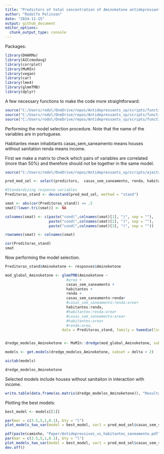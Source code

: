 ```yaml
---
title: "Predictors of total concentration of Aminoketone antidepressants in streamwater"
author: "Rodolfo Pelinson"
date: "2024-11-15"
output: github_document
editor_options: 
  chunk_output_type: console
---
```


Packages:
```r
library(DHARMa)
library(AICcmodavg)
library(corrplot)
library(MuMIn)
library(vegan)
library(car)
library(lme4)
library(glmmTMB)
library(dplyr)
```

A few necessary functions to make the code more straightforward:
```r
source("C:/Users/rodol/OneDrive/repos/Antidepressants_sp/scripts/functions/plot_models_one_var.R")
source("C:/Users/rodol/OneDrive/repos/Antidepressants_sp/scripts/functions/plot_models_two_var.R")
source("C:/Users/rodol/OneDrive/repos/Antidepressants_sp/scripts/functions/confidence_interval.R")
```



Performing the model selection procedure. Note that the name of the variables are in portuguese. 

Habitantes mean inhabitants
casas_sem_saneamento means houses without sanitation
renda means income.

First we make a matrix to check which pairs of variables are correlated (more than 50%) and therefore should not be together in the same model.
```r
source("C:/Users/rodol/OneDrive/repos/Antidepressants_sp/scripts/ajeitando_planilhas.R")

pred_mod_sel <- select(predictors,  casas_sem_saneamento, renda, habitantes)

#Standardizing response variables
Preditoras_stand <- decostand(pred_mod_sel, method = "stand")

smat <- abs(cor(Preditoras_stand)) <= .5
smat[!lower.tri(smat)] <- NA

colnames(smat) <- c(paste("cond(",colnames(smat)[1], ")", sep = ""),
                    paste("cond(",colnames(smat)[2], ")", sep = ""),
                    paste("cond(",colnames(smat)[3], ")", sep = ""))

rownames(smat) <- colnames(smat)

cor(Preditoras_stand)
smat
```

Now performing the model selection.
```r
Preditoras_stand$Aminoketone <- responses$Aminoketone

mod_global_Aminoketone <- glmmTMB(Aminoketone ~ 
                            #area +
                            casas_sem_saneamento +
                            habitantes +
                            renda + 
                            casas_sem_saneamento:renda+
                            #casas_sem_saneamento:renda:area+
                            habitantes:renda,
                            #habitantes:renda:area+
                            #casas_sem_saneamento:area+
                            #habitantes:area+
                            #renda:area,
                          data = Preditoras_stand, family = tweedie(link = "log"), na.action = "na.fail")


dredge_modelos_Aminoketone <- MuMIn::dredge(mod_global_Aminoketone, subset = smat)

models <- get.models(dredge_modelos_Aminoketone, subset = delta < 2)

aictab(models)

dredge_modelos_Aminoketone
```

Selected models include houses without sanitaiton in interaction with income.


```r
write.table(data.frame(as.matrix(dredge_modelos_Aminoketone)), "Resultados/model_selection_Aminoketone.csv", sep = ",")
```


Plotting the best models:

```r
best_model <- models[[1]]

par(mar = c(3.5,5,1,0.1), bty = "l")
plot_models_two_var(model = best_model, var1 = pred_mod_sel$casas_sem_saneamento, var2 = pred_mod_sel$renda, trans_renda = 1.7485)
```

```r

pdf(paste(caminho, "Paper/Antidepressivos_vs_habitantes_saneamento.pdf", sep = ""), width = 8, height = 3.5, pointsize = 8)
par(mar = c(3.5,5,1,0.1), bty = "l")
plot_models_two_var(model = best_model, var1 = pred_mod_sel$casas_sem_saneamento, var2 = pred_mod_sel$renda, trans_renda = 1.7485)
dev.off()
```

